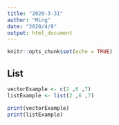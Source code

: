```yaml
---
title: "2020-3-31"
author: "Ming"
date: "2020/4/8"
output: html_document
---
```


```r
knitr::opts_chunk$set(echo = TRUE)
```

## List

```r
vectorExample <- c(2 ,6 ,7)
listExample <- list(2 ,6 ,7)

print(vectorExample)
print(listExample)
```

```r

```

```r

```










